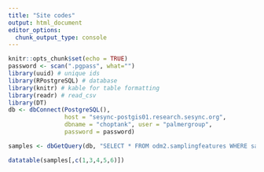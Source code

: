 ```yaml
---
title: "Site codes"
output: html_document
editor_options: 
  chunk_output_type: console
---
```




```r
knitr::opts_chunk$set(echo = TRUE)
password <- scan(".pgpass", what="")
library(uuid) # unique ids
library(RPostgreSQL) # database
library(knitr) # kable for table formatting
library(readr) # read_csv
library(DT)
db <- dbConnect(PostgreSQL(), 
                host = "sesync-postgis01.research.sesync.org",
                dbname = "choptank", user = "palmergroup",
                password = password)
```

```r
samples <- dbGetQuery(db, "SELECT * FROM odm2.samplingfeatures WHERE samplingfeaturetypecv = 'Specimen'")
```


```r
datatable(samples[,c(1,3,4,5,6)])
```
